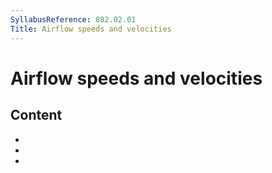 ```yaml
---
SyllabusReference: 082.02.01
Title: Airflow speeds and velocities
---
```


# Airflow speeds and velocities

## Content

- <Link href="082.02.01.01" />
- <Link href="082.02.01.02" />
- <Link href="082.02.01.03" />
